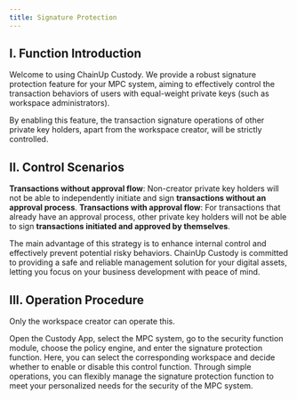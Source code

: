 ```yaml
---
title: Signature Protection
---
```


## I. Function Introduction

Welcome to using ChainUp Custody. We provide a robust signature protection feature for your MPC system, aiming to effectively control the transaction behaviors of users with equal-weight private keys (such as workspace administrators).

By enabling this feature, the transaction signature operations of other private key holders, apart from the workspace creator, will be strictly controlled.


## II. Control Scenarios
**Transactions without approval flow**: Non-creator private key holders will not be able to independently initiate and sign **transactions without an approval process**.
**Transactions with approval flow**: For transactions that already have an approval process, other private key holders will not be able to sign **transactions initiated and approved by themselves**.

The main advantage of this strategy is to enhance internal control and effectively prevent potential risky behaviors. ChainUp Custody is committed to providing a safe and reliable management solution for your digital assets, letting you focus on your business development with peace of mind.

## III. Operation Procedure
<Tip>
Only the workspace creator can operate this.
</Tip>

Open the Custody App, select the MPC system, go to the security function module, choose the policy engine, and enter the signature protection function. Here, you can select the corresponding workspace and decide whether to enable or disable this control function. Through simple operations, you can flexibly manage the signature protection function to meet your personalized needs for the security of the MPC system.